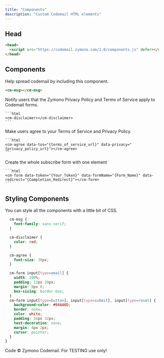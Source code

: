 ```yaml
---
title: "Components"
description: "Custom Codemail HTML elements"
---
```


## Head

```html
<head>
  <script src="https://codemail.zymono.com/1.0/components.js" defer></script>
</head>
```

## Components

<AccordionGroup>
  <Accordion title="Promotion Message">
    Help spread codemail by including this component.

```html
<cm-msg></cm-msg>
```
  </Accordion>

  <Accordion title="Disclaimer">
    Notify users that the Zymono Privacy Policy and Terms of Service apply to Codemail forms.
    
    ```html
    <cm-disclaimer></cm-disclaimer>
    ```
  </Accordion>
  
  <Accordion title="Agreement">
    Make users agree to your Terms of Service and Privacy Policy.
    
    ```html
    <cm-agree data-tos="{terms_of_service_url}" data-privacy="{privacy_policy_url}"></cm-agree>
    ```
  </Accordion>
  
   <Accordion title="Form">
    Create the whole subscribe form with one element
    
    ```html
    <cm-form data-token="{Your_Token}" data-formName="{Form_Name}" data-redirect="{Completion_Redirect}"></cm-form>
    ```
  </Accordion>
</AccordionGroup>

## Styling Components

You can style all the components with a little bit of CSS.

```css
  cm-msg {
    font-family: sans-serif;
  }

  cm-disclaimer {
    color: red;
  }

  cm-agree {
    font-size: 30px;
  }

  cm-form input[type=email] {
    width: 100%;
    padding: 12px 20px;
    margin: 8px 0;
    box-sizing: border-box;
  }
  cm-form input[type=button], input[type=submit], input[type=reset] {
    background-color: #04AA6D;
    border: none;
    color: white;
    padding: 16px 32px;
    text-decoration: none;
    margin: 4px 2px;
    cursor: pointer;
  }
}
```

Code © Zymono Codemail. For TESTING use only!
